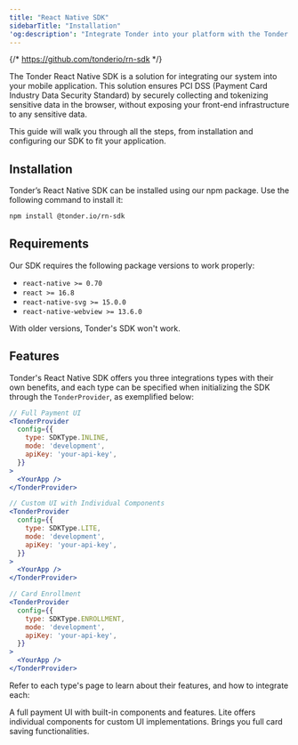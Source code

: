 ```yaml
---
title: "React Native SDK"
sidebarTitle: "Installation"
'og:description': "Integrate Tonder into your platform with the Tonder React Native SDK. Securely collect and tokenize sensitive data with our vanilla Javascript solution, ensuring PCI DSS compliance."
---
```


{/* https://github.com/tonderio/rn-sdk */}

The Tonder React Native SDK is a solution for integrating our system into your mobile application. This solution ensures PCI DSS (Payment Card Industry Data Security Standard) by securely collecting and tokenizing sensitive data in the browser, without exposing your front-end infrastructure to any sensitive data.

This guide will walk you through all the steps, from installation and configuring our SDK to fit your application.

## Installation

Tonder’s React Native SDK can be installed using our npm package. Use the following command to install it:

```bash
npm install @tonder.io/rn-sdk
```

## Requirements

Our SDK requires the following package versions to work properly:

- `react-native >= 0.70`
- `react >= 16.8`
- `react-native-svg >= 15.0.0`
- `react-native-webview >= 13.6.0`

<Warning>
  With older versions, Tonder's SDK won't work.
</Warning>

## Features

Tonder's React Native SDK offers you three integrations types with their own benefits, and each type can be specified when initializing the SDK through the `TonderProvider`, as exemplified below:

```jsx
// Full Payment UI
<TonderProvider
  config={{
    type: SDKType.INLINE,
    mode: 'development',
    apiKey: 'your-api-key',
  }}
>
  <YourApp />
</TonderProvider>

// Custom UI with Individual Components
<TonderProvider
  config={{
    type: SDKType.LITE,
    mode: 'development',
    apiKey: 'your-api-key',
  }}
>
  <YourApp />
</TonderProvider>

// Card Enrollment
<TonderProvider
  config={{
    type: SDKType.ENROLLMENT,
    mode: 'development',
    apiKey: 'your-api-key',
  }}
>
  <YourApp />
</TonderProvider>
```

Refer to each type's page to learn about their features, and how to integrate each:

<CardGroup cols={3}>
  <Card title="Inline" icon="line-columns" href="/integration/sdks/mobile/react-native/inline">
    A full payment UI with built-in components and features.
  </Card>

  <Card title="Lite" icon="lightbulb" href="/integration/sdks/mobile/react-native/lite">
    Lite offers individual components for custom UI implementations.
  </Card>

  <Card title="Enrollment" icon="credit-card" href="/integration/sdks/mobile/react-native/enrollment">
    Brings you full card saving functionalities.
  </Card>
</CardGroup>